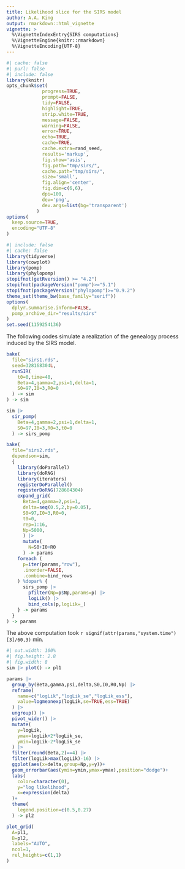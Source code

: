 ```yaml
---
title: Likelihood slice for the SIRS model
author: A.A. King
output: rmarkdown::html_vignette
vignette: >
  %\VignetteIndexEntry{SIRS computations}
  %\VignetteEngine{knitr::rmarkdown}
  %\VignetteEncoding{UTF-8}
---
```


```r
#| cache: false
#| purl: false
#| include: false
library(knitr)
opts_chunk$set(
             progress=TRUE,
             prompt=FALSE,
             tidy=FALSE,
             highlight=TRUE,
             strip.white=TRUE,
             message=FALSE,
             warning=FALSE,
             error=TRUE,
             echo=TRUE,
             cache=TRUE,
             cache.extra=rand_seed,
             results='markup',
             fig.show='asis',
             fig.path="tmp/sirs/",
             cache.path="tmp/sirs/",
             size='small',
             fig.align='center',
             fig.dim=c(6,6),
             dpi=100,
             dev='png',
             dev.args=list(bg='transparent')
           )
options(
  keep.source=TRUE,
  encoding="UTF-8"
)
```

```r
#| include: false
#| cache: false
library(tidyverse)
library(cowplot)
library(pomp)
library(phylopomp)
stopifnot(getRversion() >= "4.2")
stopifnot(packageVersion("pomp")>="5.1")
stopifnot(packageVersion("phylopomp")>="0.9.2")
theme_set(theme_bw(base_family="serif"))
options(
  dplyr.summarise.inform=FALSE,
  pomp_archive_dir="results/sirs"
)
set.seed(1159254136)
```

The following codes simulate a realization of the genealogy process induced by the SIRS model.


```r
bake(
  file="sirs1.rds",
  seed=328168304L,
  runSIR(
    t0=0,time=40,
    Beta=4,gamma=2,psi=1,delta=1,
    S0=97,I0=3,R0=0
  ) -> sim
) -> sim
```

```r
sim |>
  sir_pomp(
    Beta=4,gamma=2,psi=1,delta=1,
    S0=97,I0=3,R0=3,t0=0
  ) -> sirs_pomp
```

```r
bake(
  file="sirs2.rds",
  dependson=sim,
  {
    library(doParallel)
    library(doRNG)
    library(iterators)
    registerDoParallel()
    registerDoRNG(728604304)
    expand_grid(
      Beta=4,gamma=2,psi=1,
      delta=seq(0.5,2,by=0.05),
      S0=97,I0=3,R0=0,
      t0=0,
      rep=1:16,
      Np=5000,
      ) |>
      mutate(
        N=S0+I0+R0
      ) -> params
    foreach (
      p=iter(params,"row"),
      .inorder=FALSE,
      .combine=bind_rows
    ) %dopar% {
      sirs_pomp |>
        pfilter(Np=p$Np,params=p) |>
        logLik() |>
        bind_cols(p,logLik=_)
    } -> params
  }
) -> params
```

The above computation took `r signif(attr(params,"system.time")[3]/60,3)`&nbsp;min.

```r
#| out.width: 100%
#| fig.height: 2.8
#| fig.width: 8
sim |> plot() -> pl1

params |>
  group_by(Beta,gamma,psi,delta,S0,I0,R0,Np) |>
  reframe(
    name=c("logLik","logLik_se","logLik_ess"),
    value=logmeanexp(logLik,se=TRUE,ess=TRUE)
  ) |>
  ungroup() |>
  pivot_wider() |>
  mutate(
    y=logLik,
    ymax=logLik+2*logLik_se,
    ymin=logLik-2*logLik_se
  ) |>
  filter(round(Beta,2)==4) |>
  filter(logLik>max(logLik)-16) |>
  ggplot(aes(x=delta,group=Np,y=y))+
  geom_errorbar(aes(ymin=ymin,ymax=ymax),position="dodge")+
  labs(
    color=character(0),
    y="log likelihood",
    x=expression(delta)
  )+
  theme(
    legend.position=c(0.5,0.27)
  ) -> pl2

plot_grid(
  A=pl1,
  B=pl2,
  labels="AUTO",
  ncol=1,
  rel_heights=c(1,1)
)
```
